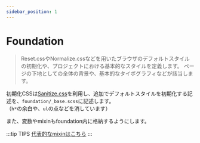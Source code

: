 ```yaml
---
sidebar_position: 1
---
```


# Foundation

> Reset.cssやNormalize.cssなどを用いたブラウザのデフォルトスタイルの初期化や、プロジェクトにおける基本的なスタイルを定義します。 ページの下地としての全体の背景や、基本的なタイポグラフィなどが該当します。

初期化CSSは[Sanitize.css](https://csstools.github.io/sanitize.css/)を利用し、追加でデフォルトスタイルを初期化する記述を、`foundation/_base.scss`に記述します。  
（`h*`の余白や、`ul`の点などを消しています）

また、変数やmixinもfoundation内に格納するようにします。

:::tip TIPS
[代表的なmixinはこちら](/docs/html/methodologies/foundation/mixin)
:::